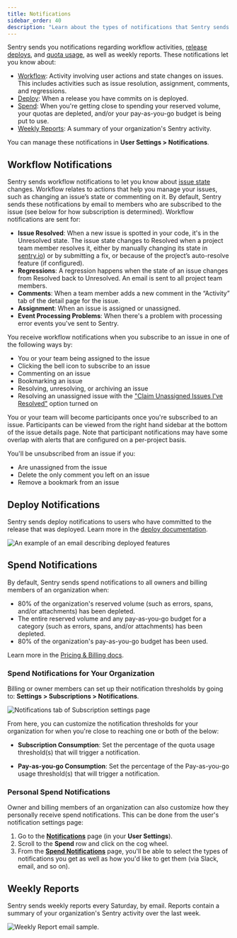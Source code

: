 ```yaml
---
title: Notifications
sidebar_order: 40
description: "Learn about the types of notifications that Sentry sends you, and how to manage them."
---
```


Sentry sends you notifications regarding workflow activities, [release deploys](/product/releases/), and [quota usage](/pricing/quotas/), as well as weekly reports. These notifications let you know about:

- [Workflow](#workflow-notifications): Activity involving user actions and state changes on issues. This includes activities such as issue resolution, assignment, comments, and regressions.
- [Deploy](#deploy-notifications): When a release you have commits on is deployed.
- [Spend](#spend-notifications): When you're getting close to spending your reserved volume, your quotas are depleted, and/or your pay-as-you-go budget is being put to use.
- [Weekly Reports](#weekly-reports): A summary of your organization's Sentry activity.

You can manage these notifications in **User Settings > Notifications**.

## Workflow Notifications

Sentry sends workflow notifications to let you know about [issue state](/product/issues/states-triage/) changes. Workflow relates to actions that help you manage your issues, such as changing an issue’s state or commenting on it. By default, Sentry sends these notifications by email to members who are subscribed to the issue (see below for how subscription is determined). Workflow notifications are sent for:

- **Issue Resolved**: When a new issue is spotted in your code, it's in the Unresolved state. The issue state changes to Resolved when a project team member resolves it, either by manually changing its state in [sentry.io](https://sentry.io)) or by submitting a fix, or because of the project’s auto-resolve feature (if configured).
- **Regressions**: A regression happens when the state of an issue changes from Resolved back to Unresolved. An email is sent to all project team members.
- **Comments**: When a team member adds a new comment in the “Activity” tab of the detail page for the issue.
- **Assignment**: When an issue is assigned or unassigned.
- **Event Processing Problems**: When there's a problem with processing error events you've sent to Sentry.

You receive workflow notifications when you subscribe to an issue in one of the following ways by:

- You or your team being assigned to the issue
- Clicking the bell icon to subscribe to an issue
- Commenting on an issue
- Bookmarking an issue
- Resolving, unresolving, or archiving an issue
- Resolving an unassigned issue with the ["Claim Unassigned Issues I've Resolved"](/product/alerts/notifications/notification-settings/#my-activity) option turned on

You or your team will become participants once you're subscribed to an issue. Participants can be viewed from the right hand sidebar at the bottom of the issue details page. Note that participant notifications may have some overlap with alerts that are configured on a per-project basis.

You'll be unsubscribed from an issue if you:

- Are unassigned from the issue
- Delete the only comment you left on an issue
- Remove a bookmark from an issue

## Deploy Notifications

Sentry sends deploy notifications to users who have committed to the release that was deployed. Learn more in the [deploy documentation](/product/releases/setup/#notify-sentry).

![An example of an email describing deployed features](./img/deploy-emails.png)

## Spend Notifications

By default, Sentry sends spend notifications to all owners and billing members of an organization when:

- 80% of the organization's reserved volume (such as errors, spans, and/or attachments) has been depleted.
- The entire reserved volume and any pay-as-you-go budget for a category (such as errors, spans, and/or attachments) has been depleted.
- 80% of the organization's pay-as-you-go budget has been used.

Learn more in the [Pricing & Billing docs](/pricing/quotas/).

### Spend Notifications for Your Organization

Billing or owner members can set up their notification thresholds by going to: **Settings > Subscriptions > Notifications**.

![Notifications tab of Subscription settings page](./img/subscription_notifications_settings.png)

From here, you can customize the notification thresholds for your organization for when you're close to reaching one or both of the below:

- **Subscription Consumption**: Set the percentage of the quota usage threshold(s) that will trigger a notification.

- **Pay-as-you-go Consumption**: Set the percentage of the Pay-as-you-go usage threshold(s) that will trigger a notification.

### Personal Spend Notifications

Owner and billing members of an organization can also customize how they personally receive spend notifications. This can be done from the user's notification settings page:

1. Go to the [**Notifications**](https://sentry.io/settings/account/notifications/) page (in your **User Settings**).
2. Scroll to the **Spend** row and click on the cog wheel.
3. From the [**Spend Notifications**](https://sentry.io/settings/account/notifications/quota/) page, you'll be able to select the types of notifications you get as well as how you'd like to get them (via Slack, email, and so on).

## Weekly Reports

Sentry sends weekly reports every Saturday, by email. Reports contain a summary of your organization's Sentry activity over the last week.

![Weekly Report email sample.](./img/us-ereport.png)
